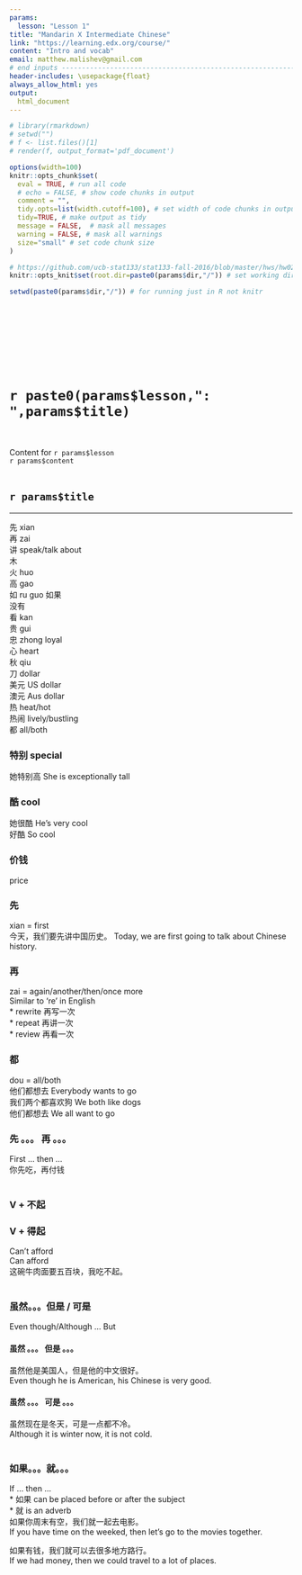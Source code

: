 ```yaml
---
params:
  lesson: "Lesson 1"   
title: "Mandarin X Intermediate Chinese"        
link: "https://learning.edx.org/course/"
content: "Intro and vocab"  
email: matthew.malishev@gmail.com      
# end inputs ---------------------------------------------------------------
header-includes: \usepackage{float}
always_allow_html: yes
output:
  html_document
---
```

  
```r
# library(rmarkdown)
# setwd("")
# f <- list.files()[1]
# render(f, output_format='pdf_document')
```

```r
options(width=100)
knitr::opts_chunk$set(
  eval = TRUE, # run all code
  # echo = FALSE, # show code chunks in output 
  comment = "",
  tidy.opts=list(width.cutoff=100), # set width of code chunks in output
  tidy=TRUE, # make output as tidy
  message = FALSE,  # mask all messages
  warning = FALSE, # mask all warnings 
  size="small" # set code chunk size
)

# https://github.com/ucb-stat133/stat133-fall-2016/blob/master/hws/hw02-tables-ggplot.Rmd
knitr::opts_knit$set(root.dir=paste0(params$dir,"/")) # set working dir

setwd(paste0(params$dir,"/")) # for running just in R not knitr
```

\  

\  

\  

\  


# `r paste0(params$lesson,": ",params$title)`    
\  

Content for `r params$lesson`  
`r params$content`      
\  

<!-- ____________________________________________________________________________ -->
  <!-- ____________________________________________________________________________ -->
  <!-- ____________________________________________________________________________ -->
  <!-- start body -->  
  
## `r params$title`        


*****  

先 xian   
再 zai    
讲 speak/talk about    
木    
火 huo  
高 gao  
如 ru guo 如果  
没有  
看 kan  
贵 gui  
忠 zhong loyal     
心 heart   
秋 qiu      
刀 dollar    
美元 US dollar    
澳元 Aus dollar      
热 heat/hot  
热闹 lively/bustling  
都 all/both    

### 特别 special    
她特别高 She is exceptionally tall     

### 酷 cool  
她很酷  He's very cool   
好酷 So cool  

### 价钱   
price  

### 先 
xian = first  
今天，我们要先讲中国历史。 
Today, we are first going to talk about Chinese history. 

### 再  
zai = again/another/then/once more    
Similar to 're' in English  
* rewrite  再写一次  
* repeat 再讲一次  
* review 再看一次  
  
### 都   
dou = all/both    
他们都想去 Everybody wants to go    
我们两个都喜欢狗 We both like dogs    
他们都想去 We all want to go    
  
### 先 。。。 再 。。。  
First ... then ...  
你先吃，再付钱    
\  

### V + 不起  
### V + 得起  
Can't afford  
Can afford    
这碗牛肉面要五百块，我吃不起。     
\  

### 虽然。。。但是 / 可是    
Even though/Although ... But       

#### 虽然 。。。 但是  。。。  
虽然他是美国人，但是他的中文很好。    
Even though he is American, his Chinese is very good.   

#### 虽然 。。。 可是  。。。  
虽然现在是冬天，可是一点都不冷。    
Although it is winter now, it is not cold.  
\  

### 如果。。。就。。。  
If ... then ...  
* 如果 can be placed before or after the subject  
* 就 is an adverb  
如果你周末有空，我们就一起去电影。  
If you have time on the weeked, then let's go to the movies together.   
  
如果有钱，我们就可以去很多地方路行。   
If we had money, then we could travel to a lot of places.   






